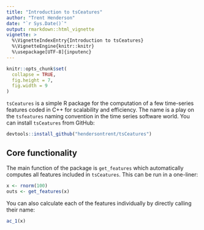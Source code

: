 ```yaml
---
title: "Introduction to tsCeatures"
author: "Trent Henderson"
date: "`r Sys.Date()`"
output: rmarkdown::html_vignette
vignette: >
  %\VignetteIndexEntry{Introduction to tsCeatures}
  %\VignetteEngine{knitr::knitr}
  %\usepackage[UTF-8]{inputenc}
---
```


```r
knitr::opts_chunk$set(
  collapse = TRUE,
  fig.height = 7,
  fig.width = 9
)
```

`tsCeatures` is a simple R package for the computation of a few time-series features coded in C++ for scalability and efficiency. The name is a play on the `tsfeatures` naming convention in the time series software world. You can install `tsCeatures` from GitHub:

```r
devtools::install_github("hendersontrent/tsCeatures")
```

## Core functionality

The main function of the package is `get_features` which automatically computes all features included in `tsCeatures`. This can be run in a one-liner:

```r
x <- rnorm(100)
outs <- get_features(x)
```

You can also calculate each of the features individually by directly calling their name:

```r
ac_1(x)
```
